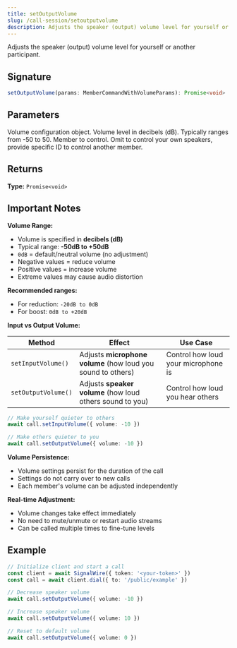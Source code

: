 ```yaml
---
title: setOutputVolume
slug: /call-session/setoutputvolume
description: Adjusts the speaker (output) volume level for yourself or another participant.
---
```



Adjusts the speaker (output) volume level for yourself or another participant.

## Signature

```typescript
setOutputVolume(params: MemberCommandWithVolumeParams): Promise<void>
```

## Parameters

<APIField name="params" type="MemberCommandWithVolumeParams" required>
  Volume configuration object.
</APIField>

<APIField name="params.volume" type="number" required>
  Volume level in decibels (dB). Typically ranges from -50 to 50.
</APIField>

<APIField name="params.memberId" type="string" default="Your member ID">
  Member to control. Omit to control your own speakers, provide specific ID to control another member.
</APIField>

## Returns

**Type:** `Promise<void>`

## Important Notes

**Volume Range:**
- Volume is specified in **decibels (dB)**
- Typical range: **-50dB to +50dB**
- `0dB` = default/neutral volume (no adjustment)
- Negative values = reduce volume
- Positive values = increase volume
- Extreme values may cause audio distortion

**Recommended ranges:**
- For reduction: `-20dB to 0dB`
- For boost: `0dB to +20dB`

**Input vs Output Volume:**

| Method | Effect | Use Case |
|--------|--------|----------|
| `setInputVolume()` | Adjusts **microphone volume** (how loud you sound to others) | Control how loud your microphone is |
| `setOutputVolume()` | Adjusts **speaker volume** (how loud others sound to you) | Control how loud you hear others |

```typescript
// Make yourself quieter to others
await call.setInputVolume({ volume: -10 })

// Make others quieter to you
await call.setOutputVolume({ volume: -10 })
```

**Volume Persistence:**
- Volume settings persist for the duration of the call
- Settings do not carry over to new calls
- Each member's volume can be adjusted independently

**Real-time Adjustment:**
- Volume changes take effect immediately
- No need to mute/unmute or restart audio streams
- Can be called multiple times to fine-tune levels

## Example

```typescript
// Initialize client and start a call
const client = await SignalWire({ token: '<your-token>' })
const call = await client.dial({ to: '/public/example' })

// Decrease speaker volume
await call.setOutputVolume({ volume: -10 })

// Increase speaker volume
await call.setOutputVolume({ volume: 10 })

// Reset to default volume
await call.setOutputVolume({ volume: 0 })
```
